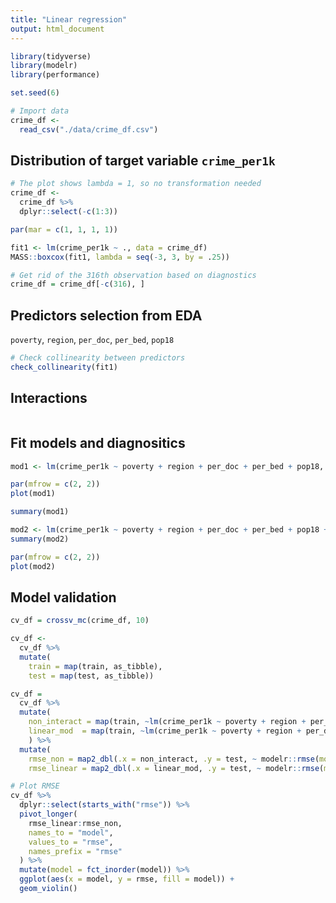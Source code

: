 ```yaml
---
title: "Linear regression"
output: html_document
---
```

```r
library(tidyverse)
library(modelr)
library(performance)

set.seed(6)
```

```r
# Import data
crime_df <- 
  read_csv("./data/crime_df.csv")
```


## Distribution of target variable `crime_per1k`
```r
# The plot shows lambda = 1, so no transformation needed
crime_df <- 
  crime_df %>% 
  dplyr::select(-c(1:3)) 

par(mar = c(1, 1, 1, 1))

fit1 <- lm(crime_per1k ~ ., data = crime_df)
MASS::boxcox(fit1, lambda = seq(-3, 3, by = .25))
```

```r
# Get rid of the 316th observation based on diagnostics
crime_df = crime_df[-c(316), ]
```


## Predictors selection from EDA
`poverty`, `region`, `per_doc`, `per_bed`, `pop18`
```r
# Check collinearity between predictors
check_collinearity(fit1)
```

## Interactions
```r

```


## Fit models and diagnositics
```r
mod1 <- lm(crime_per1k ~ poverty + region + per_doc + per_bed + pop18, data = crime_df)

par(mfrow = c(2, 2))
plot(mod1)

summary(mod1)

mod2 <- lm(crime_per1k ~ poverty + region + per_doc + per_bed + pop18 + per_doc * per_bed + poverty * per_doc + poverty * per_bed, data = crime_df)
summary(mod2)

par(mfrow = c(2, 2))
plot(mod2)
```

## Model validation
```r
cv_df = crossv_mc(crime_df, 10)

cv_df <- 
  cv_df %>% 
  mutate(
    train = map(train, as_tibble),
    test = map(test, as_tibble))
```

```r
cv_df = 
  cv_df %>% 
  mutate(
    non_interact = map(train, ~lm(crime_per1k ~ poverty + region + per_doc + per_bed, data = .x)), 
    linear_mod  = map(train, ~lm(crime_per1k ~ poverty + region + per_doc + per_bed + per_doc * per_bed + poverty * per_doc + poverty * per_bed, data = .x))
    ) %>% 
  mutate(
    rmse_non = map2_dbl(.x = non_interact, .y = test, ~ modelr::rmse(model = .x, data = .y)),
    rmse_linear = map2_dbl(.x = linear_mod, .y = test, ~ modelr::rmse(model = .x, data = .y)))
```

```r
# Plot RMSE
cv_df %>%
  dplyr::select(starts_with("rmse")) %>%
  pivot_longer(
    rmse_linear:rmse_non,
    names_to = "model",
    values_to = "rmse",
    names_prefix = "rmse"
  ) %>%
  mutate(model = fct_inorder(model)) %>%
  ggplot(aes(x = model, y = rmse, fill = model)) +
  geom_violin() 
```

